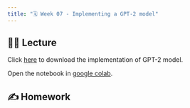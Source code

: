 ```yaml
---
title: "🗓️ Week 07 - Implementing a GPT-2 model"
---
```



## 👨‍🏫 Lecture

Click <a href="gpt2.ipynb" download>here</a> to download the implementation of GPT-2 model.

Open the notebook in [google colab](https://colab.research.google.com/).

## ✍️ Homework

